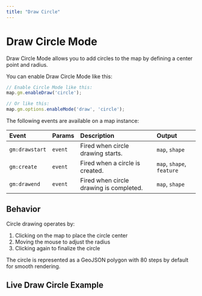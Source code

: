 ```yaml
---
title: "Draw Circle"
---
```


# Draw Circle Mode

Draw Circle Mode allows you to add circles to the map by defining a center point and radius.

You can enable Draw Circle Mode like this:

```js
// Enable Circle Mode like this:
map.gm.enableDraw('circle');

// Or like this:
map.gm.options.enableMode('draw', 'circle');
```

The following events are available on a map instance:

| Event           | Params | Description                                      | Output                    |
| :-------------- | :----- | :----------------------------------------------- |:--------------------------|
| `gm:drawstart`  | `event`| Fired when circle drawing starts.                | `map`, `shape`            |
| `gm:create`     | `event`| Fired when a circle is created.                  | `map`, `shape`, `feature` |
| `gm:drawend`    | `event`| Fired when circle drawing is completed.          | `map`, `shape`            |

## Behavior

Circle drawing operates by:
1. Clicking on the map to place the circle center
2. Moving the mouse to adjust the radius
3. Clicking again to finalize the circle

The circle is represented as a GeoJSON polygon with 80 steps by default for smooth rendering.

## Live Draw Circle Example

<BrowserOnlyGmMap
  gmOptions={drawCircleOptions} />
